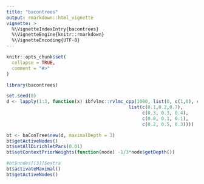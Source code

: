 ```yaml
---
title: "bacontrees"
output: rmarkdown::html_vignette
vignette: >
  %\VignetteIndexEntry{bacontrees}
  %\VignetteEngine{knitr::rmarkdown}
  %\VignetteEncoding{UTF-8}
---
```


```r
knitr::opts_chunk$set(
  collapse = TRUE,
  comment = "#>"
)
```

```r
library(bacontrees)
```

```r
set.seed(8)
d <- lapply(1:3, function(x) ibfvlmc::rvlmc_cpp(1000, list(0, c(1,0), c(1,1), c(1,2)),
                                             list(c(0.1,0.2,0.7),
                                                  c(0.3, 0.3, 0.4),
                                                  c(0.8, 0.1, 0.1),
                                                  c(0.2, 0.5, 0.3))))
```

```r
bt <- baConTree$new(d, maximalDepth = 3)
bt$getActiveNodes()
bt$setAllDirichletPars(0.01)
bt$setContextPriorWeights(function(node) -1/3*node$getDepth())
```

```r
#bt$nodes[[3]]$extra
bt$activateMaximal()
bt$getActiveNodes()
```

```r

```

